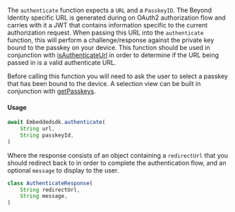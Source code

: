The `authenticate` function expects a `URL` and a `PasskeyID`. The Beyond Identity specific URL is generated during on OAuth2 authorization flow and carries with it a JWT that contains information specific to the current authorization request. When passing this URL into the `authenticate` function, this will perform a challenge/response against the private key bound to the passkey on your device. This function should be used in conjunction with [isAuthenticateUrl](#authenticate-url-validation) in order to determine if the URL being passed in is a valid authenticate URL.

Before calling this function you will need to ask the user to select a passkey that has been bound to the device. A selection view can be built in conjunction with [getPasskeys](#listing-passkeys).

#### Usage

```javascript
await Embeddedsdk.authenticate(
    String url,
    String passkeyId,
)
```

Where the response consists of an object containing a `redirectUrl` that you should redirect back to in order to complete the authentication flow, and an optional `message` to display to the user.

```javascript
class AuthenticateResponse(
    String redirectUrl,
    String message,
)
```
